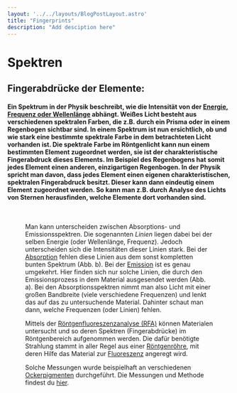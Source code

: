 ```yaml
---
layout: '../../layouts/BlogPostLayout.astro'
title: "Fingerprints"
description: "Add desciption here"
---
```




# Spektren 
## Fingerabdrücke der Elemente:

#### Ein Spektrum in der Physik beschreibt, wie die Intensität von der <a href="/keywords/wavelength-energy-frequency/">Energie, Frequenz oder Wellenlänge</a> abhängt. Weißes Licht besteht aus verschiedenen spektralen Farben, die z.B. durch ein Prisma oder in einem Regenbogen sichtbar sind. In einem Spektrum ist nun ersichtlich, ob und wie stark eine bestimmte spektrale Farbe in dem betrachteten Licht vorhanden ist. Die spektrale Farbe im Röntgenlicht kann nun einem bestimmten Element zugeordnet werden, sie ist der charakteristische Fingerabdruck dieses Elements. Im Beispiel des Regenbogens hat somit jedes Element einen anderen, einzigartigen Regenbogen. In der Physik spricht man davon, dass jedes Element einen eigenen charakteristischen, spektralen Fingerabdruck besitzt. Dieser kann dann eindeutig einem Element zugeordnet werden. So kann man z.B. durch Analyse des Lichts von Sternen herausfinden, welche Elemente dort vorhanden sind. 

<Figure url={abseemissspectrum.src} text='Schematische Darstellung der Entstehung von Spektren. Wird Strahlung (etwa die eines Sterns) auf ein Gitter gelenkt, entsteht dabei ein Emissionsspektrum (a). Dabei wird das Licht in seine einzelnen Farben aufgespalten, ähnlich wie bei einem Prisma. Bei dem Absorptionsspektrum wird weißes Licht (Licht mit allen Farben) durch ein zu untersuchendes Objekt geschickt. Hinter dem Objekt wird dann geschaut, welche Farben aus dem weißen Licht fehlen, indem das Licht wieder auf ein Gitter gelenkt wird (b). Bild © byjus' />

&nbsp;

Man kann unterscheiden zwischen Absorptions- und Emissionsspektren. Die sogenannten *Linien* liegen dabei bei der selben Energie (oder Wellenlänge, Frequenz). Jedoch unterscheiden sich die Intensitäten dieser Linien stark. Bei der <a href="/keywords/absorption-emission">Absorption</a> fehlen diese Linien aus dem sonst kompletten bunten Spektrum (Abb. b). Bei der <a href="/keywords/absorption-emission">Emission</a> ist es genau umgekehrt. Hier finden sich nur solche Linien, die durch den Emissionsprozess in dem Material ausgesendet werden (Abb. a). Bei den Absorptionsspektren nimmt man also Licht mit einer großen Bandbreite (viele verschiedene Frequenzen) und lenkt das auf das zu untersuchende Material. Dahinter schaut man dann, welche Frequenzen (oder Linien) fehlen.  

Mittels der <a href="/keywords/xrf">Röntgenfluoreszenzanalyse (RFA)</a> können Materialen untersucht und so deren Spektren (Fingerabdrücke) im Röntgenbereich aufgenommen werden. Die dafür benötigte Strahlung stammt in aller Regel aus einer <a href="/keywords/xray-tube/">Röntgenröhre</a>, mit deren Hilfe das Material zur <a href="/keywords/fluorescence/">Fluoreszenz</a> angeregt wird. <br/>

Solche Messungen wurde beispielhaft an verschiedenen <a href="/keywords/our-pigments/">Ockerpigmenten</a> durchgeführt. Die Messungen und Methode findest du <a href="/keywords/measurements-and-evaluation">hier</a>.